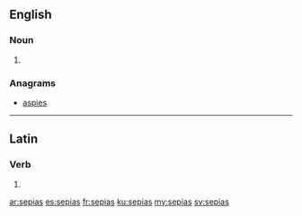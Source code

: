 ==English==

===Noun===
{{head|en|plural}}

# {{plural of|sepia|lang=en}}

===Anagrams===
* [[aspies#English|aspies]]

----

==Latin==

===Verb===
{{la-verb-form|sēpiās}}

# {{conjugation of|sēpiō||2|s|pres|act|sub|lang=la}}

[[ar:sepias]]
[[es:sepias]]
[[fr:sepias]]
[[ku:sepias]]
[[my:sepias]]
[[sv:sepias]]